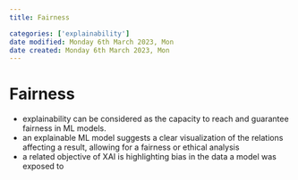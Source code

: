 ```yaml
---
title: Fairness

categories: ['explainability']
date modified: Monday 6th March 2023, Mon
date created: Monday 6th March 2023, Mon
---
```


# Fairness


- explainability can be considered as the capacity to reach and guarantee fairness in ML models.
- an explainable ML model suggests a clear visualization of the relations affecting a result, allowing for a fairness or ethical analysis
- a related objective of XAI is highlighting bias in the data a model was exposed to



